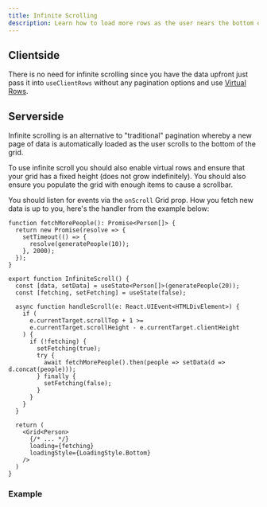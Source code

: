 ```yaml
---
title: Infinite Scrolling
description: Learn how to load more rows as the user nears the bottom of the grid
---
```



## Clientside

There is no need for infinite scrolling since you have the data upfront just pass it into `useClientRows` without any pagination options and use [Virtual Rows](/rows/virtual-rows).

## Serverside

Infinite scrolling is an alternative to "traditional" pagination whereby a new page of data is automatically loaded as the user scrolls to the bottom of the grid.

<Alert>
  To use infinite scroll you should also enable virtual rows and ensure
  that your grid has a fixed height (does not grow indefinitely). You
  should also ensure you populate the grid with enough items to cause a
  scrollbar.
</Alert>

You should listen for events via the `onScroll` Grid prop. How you fetch new data is up to you, here's the handler from the example below:

```tsx:title=Example+of+loading+more+data+on+scroll
function fetchMorePeople(): Promise<Person[]> {
  return new Promise(resolve => {
    setTimeout(() => {
      resolve(generatePeople(10));
    }, 2000);
  });
}

export function InfiniteScroll() {
  const [data, setData] = useState<Person[]>(generatePeople(20));
  const [fetching, setFetching] = useState(false);

  async function handleScroll(e: React.UIEvent<HTMLDivElement>) {
    if (
      e.currentTarget.scrollTop + 1 >=
      e.currentTarget.scrollHeight - e.currentTarget.clientHeight
    ) {
      if (!fetching) {
        setFetching(true);
        try {
          await fetchMorePeople().then(people => setData(d => d.concat(people)));
        } finally {
          setFetching(false);
        }
      }
    }
  }

  return (
    <Grid<Person>
      {/* ... */}
      loading={fetching}
      loadingStyle={LoadingStyle.Bottom}
    />
  )
}
```

### Example

<Showcase fileName="InfiniteScroll.tsx">
  <InfiniteScroll />
</Showcase>
